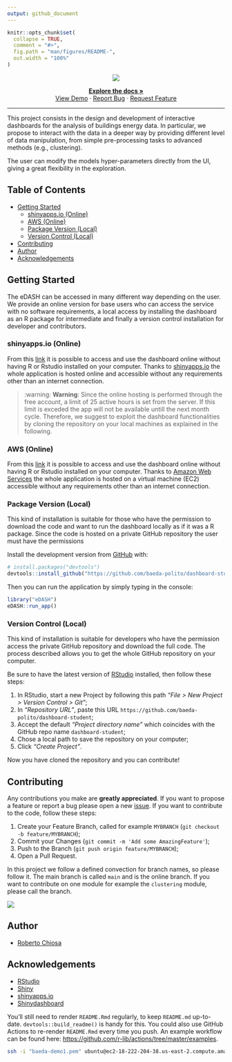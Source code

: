```yaml
---
output: github_document
---
```


<!-- README.md is generated from README.Rmd. Please edit that file -->

```r
knitr::opts_chunk$set(
  collapse = TRUE,
  comment = "#>",
  fig.path = "man/figures/README-",
  out.width = "100%"
)
```

<!-- PROJECT LOGO -->
<center>

![](man/figures/BAEDA-logo-dashboard.png)
  <p>
    <a href="https://github.com/baeda-polito/dashboard-student"><strong>Explore the docs » </strong></a>
    <br>
    <a href="https://github.com/baeda-polito/dashboard-student">View Demo</a>
    ·
    <a href="https://github.com/baeda-polito/dashboard-student/issues">Report Bug</a>
    ·
    <a href="https://github.com/baeda-polito/dashboard-student/issues">Request Feature</a>
  </p>

</center>


---
This project consists in the design and development of interactive dashboards for the analysis of buildings energy data. In particular, we propose to interact with the data in a deeper way by providing different level of data manipulation, from simple pre-processing tasks to advanced methods (e.g., clustering).

The user can modify the models hyper-parameters directly from the UI, giving a great flexibility in the exploration. 

<!-- TABLE OF CONTENTS -->
## Table of Contents
* [Getting Started](#getting-started)
  * [shinyapps.io (Online)](#shinyappsio-online)
  * [AWS (Online)](#aws-online)
  * [Package Version (Local)](#package-version-local)
  * [Version Control (Local)](#version-control-local)
* [Contributing](#contributing)
* [Author](#author)
* [Acknowledgements](#acknowledgements)


<!-- GETTING STARTED -->
## Getting Started
The eDASH can be accessed in many different way depending on the user. We provide an online version for base users who can access the service with no software requirements, a local access by installing the dashboard as an R package for intermediate and finally a version control installation for developer and contributors.

### shinyapps.io (Online)
From this [link](https://roberto-chiosa.shinyapps.io/BAEDA_DASHBOARD_STUDENTS/) it is possible to access and use the dashboard online without having R or Rstudio installed on your computer. Thanks to [shinyapps.io](https://www.shinyapps.io/) the whole application is hosted online and accessible without any requirements other than an internet connection.

> :warning: **Warning**: Since the online hosting is performed through the free account, a limit of 25 active hours is set from the server. If this limit is exceded the app will not be available untill the next month cycle. Therefore, we suggest to exploit the dashboard functionalities by cloning the repository on your local machines as explained in the following.

### AWS (Online)
From this [link](https://roberto-chiosa.shinyapps.io/BAEDA_DASHBOARD_STUDENTS/) it is possible to access and use the dashboard online without having R or Rstudio installed on your computer. Thanks to [Amazon Web Services](https://aws.amazon.com/it/) the whole application is hosted on a virtual machine (EC2) accessible without any requirements other than an internet connection.

### Package Version (Local)
This kind of installation is suitable for those who have the permission to download the code and want to run the dashboard locally as if it was a R package. Since the code is hosted on a private GitHub repository the user must have the permissions

Install the development version from [GitHub](https://github.com/) with:

``` r
# install.packages("devtools")
devtools::install_github("https://github.com/baeda-polito/dashboard-student")
```

Then you can run the application by simply typing in the console:
``` r
library("eDASH")
eDASH::run_app()
```

### Version Control (Local)
This kind of installation is suitable for developers who have the permission access the private GitHub repository and download the full code. The process described allows you to get the whole GitHub repository on your computer.

Be sure to have the latest version of [RStudio](https://rstudio.com/products/rstudio/) installed, then follow these steps:

1. In RStudio, start a new Project by following this path _"File > New Project > Version Control > Git"_;
2. In _"Repository URL"_, paste this URL `https://github.com/baeda-polito/dashboard-student`;
3. Accept the default _"Project directory name"_ which coincides with the GitHub repo name `dashboard-student`;
4. Chose a local path to save the repository on your computer;
5. Click _"Create Project"_.

Now you have cloned the repository and you can contribute!

<!-- CONTRIBUTING -->
## Contributing
Any contributions you make are **greatly appreciated**. If you want to propose a feature or report a bug please open a new [issue](https://github.com/baeda-polito/dashboard-student/issues). If you want to contribute to the code, follow these steps:

1. Create your Feature Branch, called for example `MYBRANCH`  (`git checkout -b feature/MYBRANCH`);
2. Commit your Changes (`git commit -m 'Add some AmazingFeature'`);
3. Push to the Branch (`git push origin feature/MYBRANCH`);
4. Open a Pull Request.

In this project we follow a defined convection for branch names, so please follow it.
The main branch is called `main` and is the online branch. 
If you want to contribute on one module for example the `clustering` module, please call the branch.


![](man/figures/git.svg)


<!-- AUTHORS AND CONTRIBUTORS -->
## Author

* [Roberto Chiosa]()

<!-- ACKNOWLEDGEMENTS -->
## Acknowledgements

* [RStudio](https://rstudio.com/)
* [Shiny](https://shiny.rstudio.com/)
* [shinyapps.io](https://www.shinyapps.io/)
* [Shinydashboard](https://rstudio.github.io/shinydashboard/)


You'll still need to render `README.Rmd` regularly, to keep `README.md` up-to-date. `devtools::build_readme()` is handy for this. You could also use GitHub Actions to re-render `README.Rmd` every time you push. An example workflow can be found here: <https://github.com/r-lib/actions/tree/master/examples>.


```bash
ssh -i "baeda-demo1.pem" ubuntu@ec2-18-222-204-38.us-east-2.compute.amazonaws.com
```


